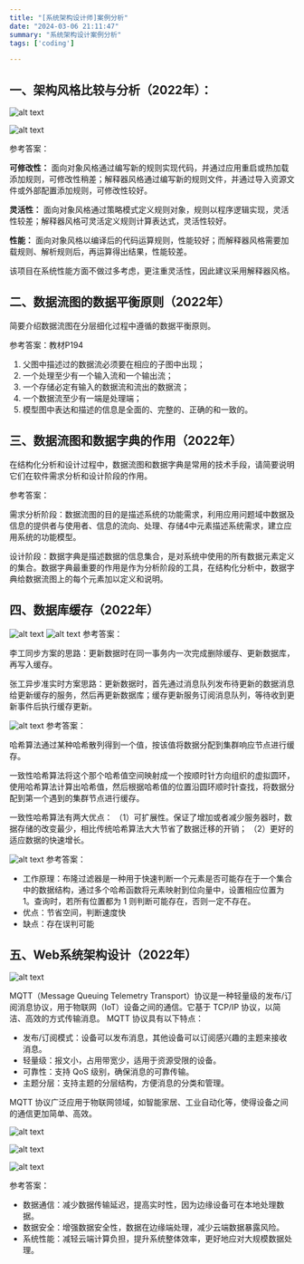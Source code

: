 ```yaml
---
title: "[系统架构设计师]案例分析"
date: "2024-03-06 21:11:47"
summary: "系统架构设计案例分析"
tags: ['coding']

---
```


## 一、架构风格比较与分析（2022年）：

![alt text](./images/q1.png)

![alt text](./images/q2.png)

参考答案：

**可修改性：**
面向对象风格通过编写新的规则实现代码，并通过应用重启或热加载添加规则，可修改性稍差；解释器风格通过编写新的规则文件，并通过导入资源文件或外部配置添加规则，可修改性较好。

**灵活性：**
面向对象风格通过策略模式定义规则对象，规则以程序逻辑实现，灵活性较差；解释器风格可灵活定义规则计算表达式，灵活性较好。

**性能：**
面向对象风格以编译后的代码运算规则，性能较好；而解释器风格需要加载规则、解析规则后，再运算得出结果，性能较差。

该项目在系统性能方面不做过多考虑，更注重灵活性，因此建议采用解释器风格。

## 二、数据流图的数据平衡原则（2022年）

简要介绍数据流图在分层细化过程中遵循的数据平衡原则。

参考答案：教材P194

1. 父图中描述过的数据流必须要在相应的子图中出现；
2. 一个处理至少有一个输入流和一个输出流；
3. 一个存储必定有输入的数据流和流出的数据流；
4. 一个数据流至少有一端是处理端；
5. 模型图中表达和描述的信息是全面的、完整的、正确的和一致的。

## 三、数据流图和数据字典的作用（2022年）

在结构化分析和设计过程中，数据流图和数据字典是常用的技术手段，请简要说明它们在软件需求分析和设计阶段的作用。

参考答案：

需求分析阶段：数据流图的目的是描述系统的功能需求，利用应用问题域中数据及信息的提供者与使用者、信息的流向、处理、存储4中元素描述系统需求，建立应用系统的功能模型。

设计阶段：数据字典是描述数据的信息集合，是对系统中使用的所有数据元素定义的集合。数据字典最重要的作用是作为分析阶段的工具，在结构化分析中，数据字典给数据流图上的每个元素加以定义和说明。

## 四、数据库缓存（2022年）

![alt text](./images/q3.png)
![alt text](./images/q3-1.png)
参考答案：

李工同步方案的思路：更新数据时在同一事务内一次完成删除缓存、更新数据库，再写入缓存。

张工异步准实时方案思路：更新数据时，首先通过消息队列发布待更新的数据消息给更新缓存的服务，然后再更新数据库；缓存更新服务订阅消息队列，等待收到更新事件后执行缓存更新。

![alt text](./images/q3-2.png)
参考答案：

哈希算法通过某种哈希散列得到一个值，按该值将数据分配到集群响应节点进行缓存。

一致性哈希算法将这个那个哈希值空间映射成一个按顺时针方向组织的虚拟圆环，使用哈希算法计算出哈希值，然后根据哈希值的位置沿圆环顺时针查找，将数据分配到第一个遇到的集群节点进行缓存。

一致性哈希算法有两大优点：
（1）可扩展性。保证了增加或者减少服务器时，数据存储的改变最少，相比传统哈希算法大大节省了数据迁移的开销；
（2）更好的适应数据的快速增长。

![alt text](./images/q3-3.png)
参考答案：

- 工作原理：布隆过滤器是一种用于快速判断一个元素是否可能存在于一个集合中的数据结构，通过多个哈希函数将元素映射到位向量中，设置相应位置为 1。查询时，若所有位置都为 1 则判断可能存在，否则一定不存在。
- 优点：节省空间，判断速度快
- 缺点：存在误判可能

## 五、Web系统架构设计（2022年）

![alt text](./images/q5.png)

MQTT（Message Queuing Telemetry Transport）协议是一种轻量级的发布/订阅消息协议，用于物联网（IoT）设备之间的通信。它基于 TCP/IP 协议，以简洁、高效的方式传输消息。
MQTT 协议具有以下特点：
- 发布/订阅模式：设备可以发布消息，其他设备可以订阅感兴趣的主题来接收消息。
- 轻量级：报文小，占用带宽少，适用于资源受限的设备。
- 可靠性：支持 QoS 级别，确保消息的可靠传输。
- 主题分层：支持主题的分层结构，方便消息的分类和管理。

MQTT 协议广泛应用于物联网领域，如智能家居、工业自动化等，使得设备之间的通信更加简单、高效。

![alt text](./images/q5-2.png)

![alt text](./images/q5-2-1.png)


![alt text](./images/q5-3.png)

参考答案：

- 数据通信：减少数据传输延迟，提高实时性，因为边缘设备可在本地处理数据。
- 数据安全：增强数据安全性，数据在边缘端处理，减少云端数据暴露风险。
- 系统性能：减轻云端计算负担，提升系统整体效率，更好地应对大规模数据处理。